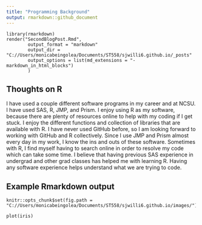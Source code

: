 ```yaml
---
title: "Programming Background"
output: rmarkdown::github_document
---
```


```
library(rmarkdown)
render("SecondBlogPost.Rmd",
        output_format = "markdown"
        output_dir = "C://Users/monicabeingolea/Documents/ST558/sjwilli6.github.io/_posts"
        output_options = list(md_extensions = "-markdown_in_html_blocks")
        )
```

## Thoughts on R

I have used a couple different software programs in my career and at NCSU. I have used SAS, R, JMP, and Prism. I enjoy using R as my software, because there are plenty of resources online to help with my coding if I get stuck. I enjoy the different functions and collection of libraries that are available with R. I have never used GitHub before, so I am looking forward to working with GitHub and R collectively. Since I use JMP and Prism almost every day in my work, I know the ins and outs of these software. Sometimes with R, I find myself having to search online in order to resolve my code which can take some time. I believe that having previous SAS experience in undergrad and other grad classes has helped me with learning R. Having any software experience helps understand what we are trying to code.

## Example Rmarkdown output
```
knitr::opts_chunk$set(fig.path = "C://Users/monicabeingolea/Documents/ST558/sjwilli6.github.io/images/")
```

```
plot(iris)
```


